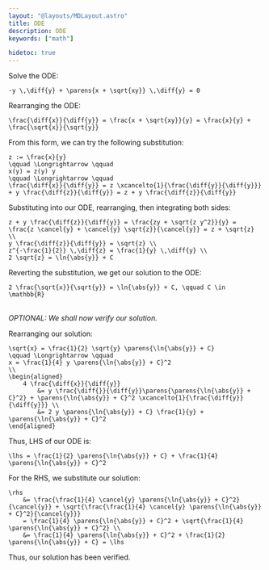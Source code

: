 ```yaml
---
layout: "@layouts/MDLayout.astro"
title: ODE
description: ODE
keywords: ["math"]

hidetoc: true
---
```



<QuestionFrame>
Solve the ODE:

```latex-eq
-y \,\diff{y} + \parens{x + \sqrt{xy}} \,\diff{y} = 0
```
</QuestionFrame>

Rearranging the ODE:

```latex-eq
\frac{\diff{x}}{\diff{y}} = \frac{x + \sqrt{xy}}{y} = \frac{x}{y} + \frac{\sqrt{x}}{\sqrt{y}}
```

From this form, we can try the following substitution:

```latex-eq
z := \frac{x}{y}
\qquad \Longrightarrow \qquad
x(y) = z(y) y
\qquad \Longrightarrow \qquad
\frac{\diff{x}}{\diff{y}} = z \xcancelto{1}{\frac{\diff{y}}{\diff{y}}} + y \frac{\diff{z}}{\diff{y}} = z + y \frac{\diff{z}}{\diff{y}}
```

Substituting into our ODE, rearranging, then integrating both sides:

```latex-gather
z + y \frac{\diff{z}}{\diff{y}} = \frac{zy + \sqrt{z y^2}}{y} = \frac{z \cancel{y} + \cancel{y} \sqrt{z}}{\cancel{y}} = z + \sqrt{z} \\
y \frac{\diff{z}}{\diff{y}} = \sqrt{z} \\
z^{-\frac{1}{2}} \,\diff{z} = \frac{1}{y} \,\diff{y} \\
2 \sqrt{z} = \ln{\abs{y}} + C
```

Reverting the substitution, we get our solution to the ODE:

```latex-eq
2 \frac{\sqrt{x}}{\sqrt{y}} = \ln{\abs{y}} + C, \qquad C \in \mathbb{R}
```


<br />*OPTIONAL: We shall now verify our solution.*

Rearranging our solution:

```latex-gather
\sqrt{x} = \frac{1}{2} \sqrt{y} \parens{\ln{\abs{y}} + C}
\qquad \Longrightarrow \qquad
x = \frac{1}{4} y \parens{\ln{\abs{y}} + C}^2
\\
\begin{aligned}
    4 \frac{\diff{x}}{\diff{y}}
        &= y \frac{\diff{}}{\diff{y}}\parens{\parens{\ln{\abs{y}} + C}^2} + \parens{\ln{\abs{y}} + C}^2 \xcancelto{1}{\frac{\diff{y}}{\diff{y}}} \\
        &= 2 y \parens{\ln{\abs{y}} + C} \frac{1}{y} + \parens{\ln{\abs{y}} + C}^2
\end{aligned}
```

Thus, LHS of our ODE is:

```latex-eq
\lhs = \frac{1}{2} \parens{\ln{\abs{y}} + C} + \frac{1}{4} \parens{\ln{\abs{y}} + C}^2
```

For the RHS, we substitute our solution:

```latex-align
\rhs
    &= \frac{\frac{1}{4} \cancel{y} \parens{\ln{\abs{y}} + C}^2}{\cancel{y}} + \sqrt{\frac{\frac{1}{4} \cancel{y} \parens{\ln{\abs{y}} + C}^2}{\cancel{y}}}
    = \frac{1}{4} \parens{\ln{\abs{y}} + C}^2 + \sqrt{\frac{1}{4} \parens{\ln{\abs{y}} + C}^2} \\
    &= \frac{1}{4} \parens{\ln{\abs{y}} + C}^2 + \frac{1}{2} \parens{\ln{\abs{y}} + C} = \lhs
```

Thus, our solution has been verified.

